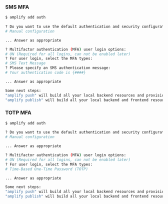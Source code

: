 ### SMS MFA
```bash
$ amplify add auth
 
? Do you want to use the default authentication and security configuration?
# Manual configuration

... Answer as appropriate

? Multifactor authentication (MFA) user login options:
# ON (Required for all logins, can not be enabled later)
? For user login, select the MFA types:
# SMS Text Message
? Please specify an SMS authentication message:
# Your authentication code is {####}

... Answer as appropriate

Some next steps:
"amplify push" will build all your local backend resources and provision it in the cloud
"amplify publish" will build all your local backend and frontend resources (if you have hosting category added) and provision it in the cloud
```

### TOTP MFA
```bash
$ amplify add auth
 
? Do you want to use the default authentication and security configuration?
# Manual configuration

... Answer as appropriate

? Multifactor authentication (MFA) user login options:
# ON (Required for all logins, can not be enabled later)
? For user login, select the MFA types:
# Time-Based One-Time Password (TOTP)

... Answer as appropriate

Some next steps:
"amplify push" will build all your local backend resources and provision it in the cloud
"amplify publish" will build all your local backend and frontend resources (if you have hosting category added) and provision it in the cloud
```
